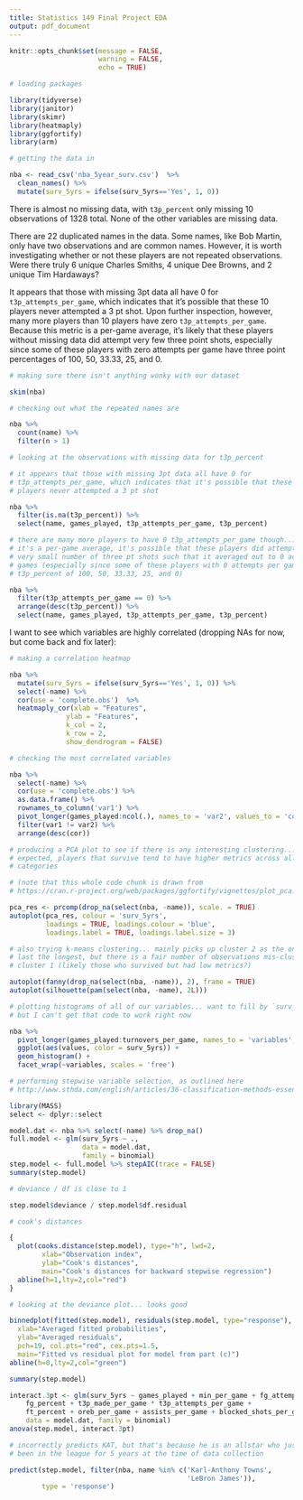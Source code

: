 ```yaml
---
title: Statistics 149 Final Project EDA
output: pdf_document
---
```


```r

knitr::opts_chunk$set(message = FALSE,
                      warning = FALSE,
                      echo = TRUE)

# loading packages

library(tidyverse)
library(janitor)
library(skimr)
library(heatmaply)
library(ggfortify)
library(arm)

# getting the data in

nba <- read_csv('nba_5year_surv.csv')  %>% 
  clean_names() %>% 
  mutate(surv_5yrs = ifelse(surv_5yrs=='Yes', 1, 0))

```

There is almost no missing data, with `t3p_percent` only missing 10 observations of 1328 total. None of the other variables are missing data.

There are 22 duplicated names in the data. Some names, like Bob Martin, only have two observations and are common names. However, it is worth investigating whether or not these players are not repeated observations. Were there truly 6 unique Charles Smiths, 4 unique Dee Browns, and 2 unique Tim Hardaways?

It appears that those with missing 3pt data all have 0 for `t3p_attempts_per_game`, which indicates that it's possible that these 10 players never attempted a 3 pt shot. Upon further inspection, however, many more players than 10 players have zero `t3p_attempts_per_game`. Because this metric is a per-game average, it's likely that these players without missing data did attempt very few three point shots, especially since some of these players with zero attempts per game have three point percentages of 100, 50, 33.33, 25, and 0.

```r

# making sure there isn't anything wonky with our dataset

skim(nba)

# checking out what the repeated names are

nba %>% 
  count(name) %>% 
  filter(n > 1)

# looking at the observations with missing data for t3p_percent

# it appears that those with missing 3pt data all have 0 for
# t3p_attempts_per_game, which indicates that it's possible that these 10
# players never attempted a 3 pt shot

nba %>% 
  filter(is.na(t3p_percent)) %>% 
  select(name, games_played, t3p_attempts_per_game, t3p_percent)

# there are many more players to have 0 t3p_attempts_per_game though... since
# it's a per-game average, it's possible that these players did attempt 1 or a
# very small number of three pt shots such that it averaged out to 0 across all
# games (especially since some of these players with 0 attempts per game have
# t3p_percent of 100, 50, 33.33, 25, and 0)

nba %>% 
  filter(t3p_attempts_per_game == 0) %>% 
  arrange(desc(t3p_percent)) %>% 
  select(name, games_played, t3p_attempts_per_game, t3p_percent)

```
I want to see which variables are highly correlated (dropping NAs for now, but come back and fix later):

```r

# making a correlation heatmap

nba %>% 
  mutate(surv_5yrs = ifelse(surv_5yrs=='Yes', 1, 0)) %>% 
  select(-name) %>% 
  cor(use = 'complete.obs')  %>% 
  heatmaply_cor(xlab = "Features",
              ylab = "Features",
              k_col = 2,
              k_row = 2,
              show_dendrogram = FALSE)

# checking the most correlated variables

nba %>% 
  select(-name) %>% 
  cor(use = 'complete.obs') %>% 
  as.data.frame() %>% 
  rownames_to_column('var1') %>% 
  pivot_longer(games_played:ncol(.), names_to = 'var2', values_to = 'cor') %>% 
  filter(var1 != var2) %>% 
  arrange(desc(cor))

```

```r

# producing a PCA plot to see if there is any interesting clustering... as
# expected, players that survive tend to have higher metrics across all
# categories

# (note that this whole code chunk is drawn from
# https://cran.r-project.org/web/packages/ggfortify/vignettes/plot_pca.html)

pca_res <- prcomp(drop_na(select(nba, -name)), scale. = TRUE)
autoplot(pca_res, colour = 'surv_5yrs',
         loadings = TRUE, loadings.colour = 'blue',
         loadings.label = TRUE, loadings.label.size = 3)

# also trying k-means clustering... mainly picks up cluster 2 as the ones that
# last the longest, but there is a fair number of observations mis-clustered in
# cluster 1 (likely those who survived but had low metrics?)

autoplot(fanny(drop_na(select(nba, -name)), 2), frame = TRUE)
autoplot(silhouette(pam(select(nba, -name), 2L)))

```

```r

# plotting histograms of all of our variables... want to fill by `surv_5yrs`,
# but I can't get that code to work right now

nba %>% 
  pivot_longer(games_played:turnovers_per_game, names_to = 'variables', values_to = 'values') %>% 
  ggplot(aes(values, color = surv_5yrs)) +
  geom_histogram() +
  facet_wrap(~variables, scales = 'free')

```

```r

# performing stepwise variable selection, as outlined here
# http://www.sthda.com/english/articles/36-classification-methods-essentials/150-stepwise-logistic-regression-essentials-in-r/#computing-stepwise-logistique-regression

library(MASS)
select <- dplyr::select

model.dat <- nba %>% select(-name) %>% drop_na()
full.model <- glm(surv_5yrs ~ ., 
                  data = model.dat,
                  family = binomial)
step.model <- full.model %>% stepAIC(trace = FALSE)
summary(step.model)

# deviance / df is close to 1

step.model$deviance / step.model$df.residual

# cook's distances

{
  plot(cooks.distance(step.model), type="h", lwd=2,
        xlab="Observation index",
        ylab="Cook's distances",
        main="Cook's distances for backward stepwise regression")
  abline(h=1,lty=2,col="red")
}

# looking at the deviance plot... looks good

binnedplot(fitted(step.model), residuals(step.model, type="response"),
  xlab="Averaged fitted probabilities",
  ylab="Averaged residuals",
  pch=19, col.pts="red", cex.pts=1.5,
  main="Fitted vs residual plot for model from part (c)")
abline(h=0,lty=2,col="green")

summary(step.model)

interact.3pt <- glm(surv_5yrs ~ games_played + min_per_game + fg_attempts_per_game + 
    fg_percent + t3p_made_per_game * t3p_attempts_per_game + 
    ft_percent + oreb_per_game + assists_per_game + blocked_shots_per_game, 
    data = model.dat, family = binomial)
anova(step.model, interact.3pt)

# incorrectly predicts KAT, but that's because he is an allstar who just hadn't
# been in the league for 5 years at the time of data collection

predict(step.model, filter(nba, name %in% c('Karl-Anthony Towns', 
                                            'LeBron James')), 
        type = 'response')


```
